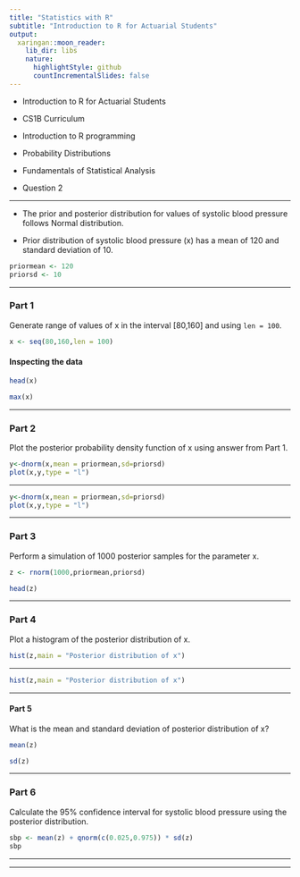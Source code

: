 ```yaml
---
title: "Statistics with R"
subtitle: "Introduction to R for Actuarial Students"
output:
  xaringan::moon_reader:
    lib_dir: libs
    nature:
      highlightStyle: github
      countIncrementalSlides: false
---
```


* Introduction to R for Actuarial Students

* CS1B Curriculum

* Introduction to R programming
* Probability Distributions
* Fundamentals of Statistical Analysis

* Question 2

---

* The prior and posterior distribution for values of systolic blood pressure follows Normal 
distribution. 

* Prior distribution of systolic blood pressure (x) has a mean of 120 and standard 
deviation of 10. 

```r
priormean <- 120 
priorsd <- 10 
```


---

### Part 1


Generate range of values of x in the interval [80,160] and using `len = 100`. 


```r
x <- seq(80,160,len = 100) 
```


<h4> Inspecting the data </h4>

```r
head(x)

max(x)
```


---

### Part 2

Plot the posterior probability density function of x using answer from Part 1. 


```r
y<-dnorm(x,mean = priormean,sd=priorsd)
plot(x,y,type = "l")
```

---

```r
y<-dnorm(x,mean = priormean,sd=priorsd)
plot(x,y,type = "l")
```

---

### Part 3


Perform a simulation of 1000 posterior samples for the parameter x.      



```r
z <- rnorm(1000,priormean,priorsd)

head(z)
```

---

### Part 4


Plot a histogram of the posterior distribution of x. 


```r
hist(z,main = "Posterior distribution of x")
```
---


```r
hist(z,main = "Posterior distribution of x")
```

---

#### Part 5


What is the mean and standard deviation of posterior distribution of x?      


```r
mean(z) 

sd(z) 

```

---

### Part 6


Calculate the 95% confidence interval for systolic blood pressure using the posterior 
distribution. 


```r
sbp <- mean(z) + qnorm(c(0.025,0.975)) * sd(z) 
sbp
```

---
 
 
--- 
